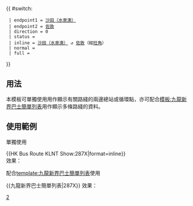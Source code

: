 {{ #switch: {{{format|}}}
  | endpoint1 = [[水泉澳公共運輸交匯處|沙田（水泉澳）]]
  | endpoint2 = [[佐敦]]
  | direction = 0
  | status =
  | inline = [[水泉澳公共運輸交匯處|沙田（水泉澳）]] ↺ [[佐敦]]（經[[旺角]]）
  | normal =
  | full =
}}<noinclude>
==用法==
本模板可單獨使用用作顯示有關路綫的兩邊總站或循環點，亦可配合[[模板:九龍新界巴士簡單列表]]用作顯示多條路綫的資料。

==使用範例==
;單獨使用
<nowiki>{{HK Bus Route KLNT Show:287X|format=inline}}</nowiki><br>
效果：{{HK Bus Route KLNT Show:287X|format=inline}}

;配合[[template:九龍新界巴士簡單列表]]使用
<nowiki>{{九龍新界巴士簡單列表|287X}}</nowiki>
效果：{{九龍新界巴士簡單列表|287X}}
[[Category:九龍巴士路線模板|2]]</noinclude>